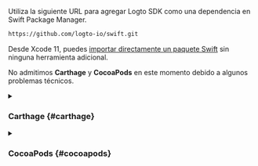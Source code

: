 Utiliza la siguiente URL para agregar Logto SDK como una dependencia en Swift Package Manager.

```bash
https://github.com/logto-io/swift.git
```

Desde Xcode 11, puedes [importar directamente un paquete Swift](https://developer.apple.com/documentation/swift_packages/adding_package_dependencies_to_your_app) sin ninguna herramienta adicional.

No admitimos **Carthage** y **CocoaPods** en este momento debido a algunos problemas técnicos.

<details>

<summary>

### Carthage \{#carthage}

</summary>

Carthage [necesita un archivo `xcodeproj` para compilar](https://github.com/Carthage/Carthage/issues/1226#issuecomment-290931385), pero `swift package generate-xcodeproj` reportará un error ya que estamos utilizando objetivos binarios para plugins sociales nativos. Intentaremos encontrar una solución más adelante.

</details>

<details>

<summary>

### CocoaPods \{#cocoapods}

</summary>

CocoaPods [no admite dependencias locales](https://github.com/CocoaPods/CocoaPods/issues/3276) y monorepo, por lo tanto, es difícil crear un `.podspec` para este repositorio.

</details>
